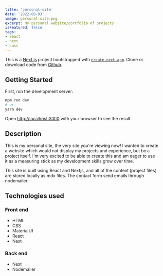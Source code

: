 ```yaml
---
title: 'personal-site'
date: '2022-08-03'
image: personal-site.png
excerpt: My personal website/portfolio of projects
isFeatured: false
tags:
- react
- next
- sass
---
```


This is a [Next.js](https://nextjs.org/) project bootstrapped with [`create-next-app`](https://github.com/vercel/next.js/tree/canary/packages/create-next-app). Clone or download code from <a href="https://github.com/alexfotopoulos/personal-site" target="_blank">Github</a>.

## Getting Started

First, run the development server:

```bash
npm run dev
# or
yarn dev
```

Open [http://localhost:3000](http://localhost:3000) with your browser to see the result.

## Description

This is my personal site, the very site you're viewing now! I wanted to create a website which would not display my projects and experience, but be a project itself. I'm very excited to be able to create this and am eager to use it as a measuring stick as my development skills grow over time.

This site is built using React and Nextjs, and all of the content (project files) are stored locally as mdx files. The contact form send emails through nodemailer.

## Technologies used

### Front end
- HTML
- CSS
- MaterialUI
- React
- Next

### Back end
- Next
- Nodemailer